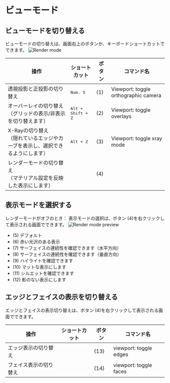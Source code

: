 # ビューモード

## ビューモードを切り替える

ビューモードの切り替えは、画面右上のボタンか、キーボードショートカットでできます。
![Render mode](/img/render-mode.png)

| 操作                                                                             | ショートカット             | ボタン | コマンド名                           |
| -------------------------------------------------------------------------------- | -------------------------- | ------ | ------------------------------------ |
| 透視投影と正投影の切り替え                                                       | <kbd>Num. 5</kbd>          | (1)    | Viewport: toggle orthographic camera |
| オーバーレイの切り替え<br/>（グリッドの表示/非表示を切り替えます）               | <kbd>Alt + Shift + Z</kbd> | (2)    | Viewport: toggle overlays            |
| X-Rayの切り替え<br/>（隠れているエッジやカーブを表示し、選択できるようにします） | <kbd>Alt + Z</kbd>         | (3)    | Viewport: toggle xray mode           |
| レンダーモードの切り替え<br/>（マテリアル設定を反映した表示にします）            |                            | (4)    |                                      |

## 表示モードを選択する

レンダーモードがオフのとき： 表示モードの選択は、ボタン (4)を右クリックして表示される画面でできます。
![Render mode preview](/img/render-mode-preview.png)


- (5) デフォルト
- (6) 赤い光沢のある表示
- (7) サーフェイスの連続性を確認できます（水平方向）
- (8) サーフェイスの連続性を確認できます（垂直方向）
- (9) ハイライトを確認できます
- (10) マットな表示にします
- (11) シルエットを確認できます
- (12) 影のない表示にします

## エッジとフェイスの表示を切り替える

エッジとフェイスの表示切り替えは、ボタン (4)を右クリックして表示される画面でできます。

| 操作                   | ショートカット | ボタン | コマンド名             |
| ---------------------- | -------------- | ------ | ---------------------- |
| エッジ表示の切り替え   |                | (13)   | viewport: toggle edges |
| フェイス表示の切り替え |                | (14)   | viewport: toggle faces |



